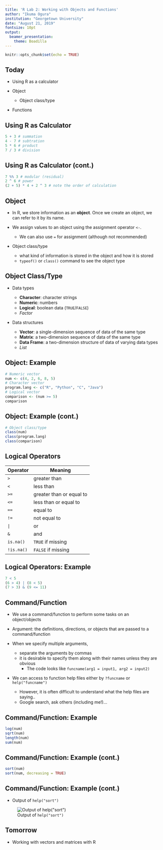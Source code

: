 ---
title: 'R Lab 2: Working with Objects and Functions'
author: "Ikuma Ogura"
institution: "Georgetown University"
date: "August 21, 2019"
fontsize: 10pt
output: 
  beamer_presentation:
    theme: Boadilla
---

```{r setup, include=FALSE}
knitr::opts_chunk$set(echo = TRUE)
```

## Today

- Using R as a calculator

\smallskip

- Object

    - Object class/type

\smallskip

- Functions

## Using R as Calculator

```{r, echo = TRUE, tidy = FALSE}
5 + 3 # summation
4 - 7 # subtration
5 * 6 # product
7 / 3 # division
```

## Using R as Calculator (cont.)

```{r, tidy = FALSE}
7 %% 3 # modular (residual)
2 ^ 6 # power
(2 + 5) * 4 + 2 ^ 3 # note the order of calculation
```

## Object

- In R, we store information as an **object**. Once we create an object, we can refer to it by its name.

\smallskip

- We assign values to an object using the assignment operator `<-`.

    - We can also use `=` for assignment (although not recommended)
    
\smallskip

- Object class/type

    - what kind of information is stored in the object and how it is stored
    - `typeof()` or `class()` command to see the object type
    
## Object Class/Type

- Data types

    - **Character**: character strings
    - **Numeric**: numbers
    - **Logical**: boolean data (`TRUE`/`FALSE`)
    - *Factor*

\smallskip

- Data structures

    - **Vector**: a single-dimension sequence of data of the same type
    - **Matrix**: a two-dimension sequence of data of the same type
    - **Data Frame**: a two-dimension structure of data of varying data types
    - *List*

## Object: Example

```{r, echo = TRUE, tidy = FALSE}
# Numeric vector
num <- c(4, 2, 6, 8, 5) 
# Character vector
program.lang <- c("R", "Python", "C", "Java")
# Logical vector
comparison <- (num >= 5)
comparison
```

## Object: Example (cont.)

```{r, echo = TRUE, tidy = FALSE}
# Object class/type
class(num)
class(program.lang)
class(comparison)
```

## Logical Operators

Operator | Meaning
--- | ---
`>` | greater than
`<` | less than
`>=` | greater than or equal to
`<=` | less than or equal to
`==` | equal to
`!=` | not equal to
`|` | or
`&` | and
`is.na()` | `TRUE` if missing
`!is.na()` | `FALSE` if missing

## Logical Operators: Example

```{r, tidy = FALSE}
7 < 5
(6 > 4) | (8 < 5)
(7 > 3) & (9 <= 11)
```

## Command/Function

- We use a command/function to perform some tasks on an object/objects

\smallskip

- Argument: the definitions, directions, or objects that are passed to a command/function

\smallskip

- When we specify multiple arguments, 

    - separate the arguments by commas
    - it is desirable to specify them along with their names unless they are obvious
        - The code looks like `funcname(arg1 = input1, arg2 = input2)`

\smallskip

- We can access to function help files either by `?funcname` or `help("funcname")`

    - However, it is often difficult to understand what the help files are saying..
    - Google search, ask others (including me!)...

## Command/Function: Example

```{r, tidy = FALSE}
log(num)
sqrt(num)
length(num)
sum(num)
```

## Command/Function: Example (cont.)

```{r, tidy = FALSE}
sort(num)
sort(num, decreasing = TRUE)
```


## Command/Function: Example (cont.)

- Output of `help("sort")`

![Output of `help("sort")`](help_example.png)

## Tomorrow 

- Working with vectors and matrices with R
